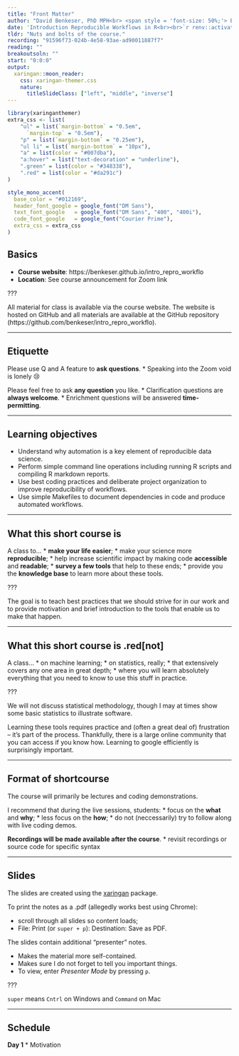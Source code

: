 ```yaml
---
title: "Front Matter"
author: "David Benkeser, PhD MPH<br> <span style = 'font-size: 50%;'> Emory University<br> Department of Biostatistics and Bioinformatics </span>"
date: 'Introduction Reproducible Workflows in R<br><br>`r renv::activate("../.."); fontawesome::fa("link", fill = '#ffffff')` [.white[bit.ly/intro_repro_workflo]](https://bit.ly/intro_repro_workflo)'
tldr: "Nuts and bolts of the course."
recording: "91596f73-024b-4e58-93ae-ad90011887f7"
reading: ""
breakoutsoln: ""
start: "0:0:0"
output:
  xaringan::moon_reader:
    css: xaringan-themer.css
    nature:
      titleSlideClass: ["left", "middle", "inverse"]
---
```


```r
library(xaringanthemer)
extra_css <- list(
    "ul" = list(`margin-bottom` = "0.5em",
      `margin-top` = "0.5em"),
  	"p" = list(`margin-bottom` = "0.25em"),
	"ul li" = list(`margin-bottom` = "10px"),
	"a" = list(color = "#007dba"),
	"a:hover" = list("text-decoration" = "underline"),
	".green" = list(color = "#348338"),
	".red" = list(color = "#da291c")
)

style_mono_accent(
  base_color = "#012169",
  header_font_google = google_font("DM Sans"),
  text_font_google   = google_font("DM Sans", "400", "400i"),
  code_font_google   = google_font("Courier Prime"),
  extra_css = extra_css
)
```

<style type="text/css">
.remark-slide-content {
    font-size: 22px
}
</style>

## Basics

* __Course website__: https://benkeser.github.io/intro_repro_workflo
* __Location__: See course announcement for Zoom link

???

All material for class is available via the course website. The website is hosted on GitHub and all materials are available at the GitHub repository (https://github.com/benkeser/intro_repro_workflo). 

---

## Etiquette

Please use Q and A feature to __ask questions__.
* Speaking into the Zoom void is lonely 😢

Please feel free to ask __any question__ you like. 
* Clarification questions are __always welcome__.
* Enrichment questions will be answered __time-permitting__.

---

## Learning objectives

* Understand why automation is a key element of reproducible data science.
* Perform simple command line operations including running R scripts and compiling R markdown reports.
* Use best coding practices and deliberate project organization to improve reproducibility of workflows.
* Use simple Makefiles to document dependencies in code and produce automated workflows.

---

## What this short course is

A class to...
* __make your life easier__;
* make your science more __reproducible__;
* help increase scientific impact by making code __accessible__ and __readable__;
* __survey a few tools__ that help to these ends;
* provide you the __knowledge base__ to learn more about these tools.

???

The goal is to teach best practices that we should strive for in our 
work and to provide motivation and brief introduction to the tools that 
enable us to make that happen. 

---

## What this short course is .red[not]

A class...
* on machine learning;
* on statistics, really;
* that extensively covers any one area in great depth;
* where you will learn absolutely everything that you need to know to use this stuff in practice.

???

We will not discuss statistical methodology, though I may at 
times show some basic statistics to illustrate software. 

Learning these tools requires practice and (often a great deal of) 
frustration -- it's part of the process. Thankfully, there is a 
large online community that you can access if you know how. Learning
to google efficiently is surprisingly important. 

---

## Format of shortcourse

The course will primarily be lectures and coding demonstrations.

I recommend that during the live sessions, students:
* focus on the __what__ and __why__;
* less focus on the __how__;
* do not (neccessarily) try to follow along with live coding demos.

__Recordings will be made available after the course__.
* revisit recordings or source code for specific syntax

---

## Slides

The slides are created using the [xaringan](https://slides.yihui.org/xaringan/#1) package. 

To print the notes as a .pdf (allegedly works best using Chrome):

* scroll through all slides so content loads;
* File: Print (or `super + p`): Destination: Save as PDF.

The slides contain additional "presenter" notes. 

* Makes the material more self-contained. 
* Makes sure I do not forget to tell you important things.
* To view, enter *Presenter Mode* by pressing `p`.

???

`super` means `Cntrl` on Windows and `Command` on Mac

---

## Schedule

__Day 1__
* Motivation